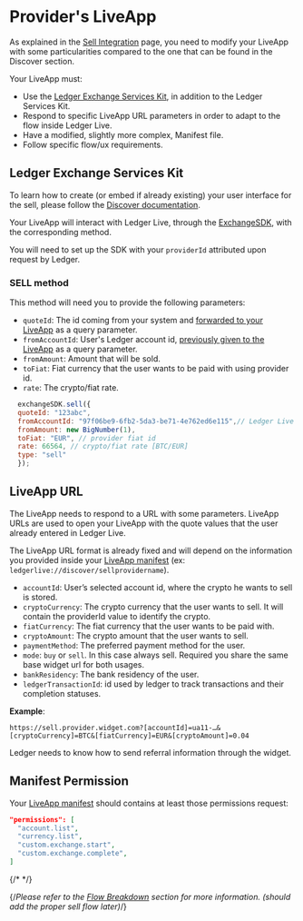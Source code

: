 
# Provider's LiveApp

As explained in the [Sell Integration](../sell) page, you need to modify your LiveApp with some particularities compared to the one that can be found in the Discover section.

Your LiveApp must: 
  - Use the [Ledger Exchange Services Kit](https://github.com/LedgerHQ/exchange-sdk), in addition to the Ledger Services Kit.
  - Respond to specific LiveApp URL parameters in order to adapt to the flow inside Ledger Live.
  - Have a modified, slightly more complex, Manifest file.
  - Follow specific flow/ux requirements.


## Ledger Exchange Services Kit

To learn how to create (or embed if already existing) your user interface for the sell, please follow the [Discover documentation](../../discover).

Your LiveApp will interact with Ledger Live, through the [ExchangeSDK](https://github.com/LedgerHQ/exchange-sdk), with the corresponding method.

You will need to set up the SDK with your `providerId` attributed upon request by Ledger.

### SELL method

This method will need you to provide the following parameters:

* `quoteId`: The id coming from your system and [forwarded to your LiveApp](./providers-liveapp) as a query parameter.
* `fromAccountId`: User's Ledger account id, [previously given to the LiveApp](./providers-liveapp) as a query parameter.
* `fromAmount`: Amount that will be sold.
* `toFiat`: Fiat currency that the user wants to be paid with using provider id.
* `rate`: The crypto/fiat rate.

```js copy
  exchangeSDK.sell({
  quoteId: "123abc",
  fromAccountId: "97f06be9-6fb2-5da3-be71-4e762ed6e115",// Ledger Live uuid4 account (can be a BTC account)
  fromAmount: new BigNumber(1),
  toFiat: "EUR", // provider fiat id
  rate: 66564, // crypto/fiat rate [BTC/EUR]
  type: "sell"
  });
```

## LiveApp URL

The LiveApp needs to respond to a URL with some parameters. LiveApp URLs are used to open your LiveApp with the quote values that the user already entered in Ledger Live.

The LiveApp URL format is already fixed and will depend on the information you provided inside your [LiveApp manifest](../../../../docs/discover/wallet-api/appendix/manifest) (ex: `ledgerlive://discover/sellprovidername`).


  * `accountId`: User’s selected account id, where the crypto he wants to sell is stored.
  * `cryptoCurrency`: The crypto currency that the user wants to sell. It will contain the providerId value to identify the crypto.
  * `fiatCurrency`: The fiat currency that the user wants to be paid with.
  * `cryptoAmount`: The crypto amount that the user wants to sell.
  * `paymentMethod`: The preferred payment method for the user.
  * `mode`: `buy` or `sell`. In this case always sell. Required you share the same base widget url for both usages.
  * `bankResidency`: The bank residency of the user.
  * `ledgerTransactionId`: id used by ledger to track transactions and their completion statuses.

__Example__:
```
https://sell.provider.widget.com?[accountId]=ua11-…&[cryptoCurrency]=BTC&[fiatCurrency]=EUR&[cryptoAmount]=0.04
```

<Callout type="info" emoji="👉">
  Ledger needs to know how to send referral information through the widget.
</Callout>


## Manifest Permission
Your [LiveApp manifest](../../../../docs/discover/wallet-api/appendix/manifest) should contains at least those permissions request:
```json copy
"permissions": [
  "account.list",
  "currency.list",
  "custom.exchange.start", 
  "custom.exchange.complete",
]
```

{/* <!-- ## Flow/UX requirements -->*/}

{/*Please refer to the [Flow Breakdown](../sell/flow) section for more information. (should add the proper sell flow later)*/}
